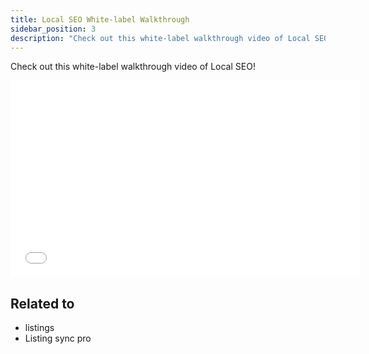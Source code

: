 ```yaml
---
title: Local SEO White-label Walkthrough
sidebar_position: 3
description: "Check out this white-label walkthrough video of Local SEO!"
---
```


Check out this white-label walkthrough video of Local SEO!

<iframe src="//fast.wistia.com/embed/iframe/9f0hykm7ch" width="560" height="315" frameborder="0" allowFullScreen></iframe>

## Related to
- listings
- Listing sync pro
